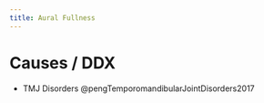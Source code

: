 ```yaml
---
title: Aural Fullness
---
```



# Causes / DDX

- TMJ Disorders @pengTemporomandibularJointDisorders2017